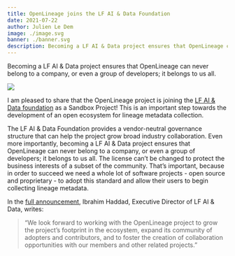 ```yaml
---
title: OpenLineage joins the LF AI & Data Foundation
date: 2021-07-22
author: Julien Le Dem
image: ./image.svg
banner: ./banner.svg
description: Becoming a LF AI & Data project ensures that OpenLineage can never belong to a company, or even a group of developers; it belongs to us all.
---
```

Becoming a LF AI & Data project ensures that OpenLineage can never belong to a company, or even a group of developers; it belongs to us all.

![](./banner.svg#banner)

<!--truncate-->

I am pleased to share that the OpenLineage project is joining the [LF AI & Data foundation](https://lfaidata.foundation) as a Sandbox Project! This is an important step towards the development of an open ecosystem for lineage metadata collection.

The LF AI & Data Foundation provides a vendor-neutral governance structure that can help the project grow broad industry collaboration. Even more importantly, becoming a LF AI & Data project ensures that OpenLineage can never belong to a company, or even a group of developers; it belongs to us all. The license can’t be changed to protect the business interests of a subset of the community. That’s important, because in order to succeed we need a whole lot of software projects - open source and proprietary - to adopt this standard and allow their users to begin collecting lineage metadata.

In the [full announcement](https://lfaidata.foundation/blog/2021/07/22/openlineage-joins-lf-ai-data-as-new-sandbox-project/), Ibrahim Haddad, Executive Director of LF AI & Data, writes:

> “We look forward to working with the OpenLineage project to grow the project’s footprint in the ecosystem, expand its community of adopters and contributors, and to foster the creation of collaboration opportunities with our members and other related projects.”

